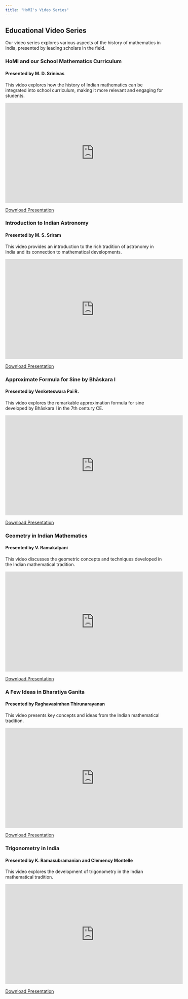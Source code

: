 ```yaml
---
title: "HoMI's Video Series"
---
```


:::: {.column-page}

## Educational Video Series

Our video series explores various aspects of the history of mathematics in India, presented by leading scholars in the field.

::: {.grid}

::: {.g-col-12 .g-col-md-6}
::: {.card}
::: {.card-body}
### HoMI and our School Mathematics Curriculum
#### Presented by M. D. Srinivas

This video explores how the history of Indian mathematics can be integrated into school curriculum, making it more relevant and engaging for students.

::: {.ratio .ratio-16x9}
<iframe width="560" height="315" src="https://www.youtube.com/embed/VxX7nmBUcMI" title="YouTube video player" frameborder="0" allow="accelerometer; autoplay; clipboard-write; encrypted-media; gyroscope; picture-in-picture" allowfullscreen></iframe>
:::

[Download Presentation](https://sites.iitgn.ac.in/homi/assets/files/HOMI-andourSchoolMathematicsCurriculum12-02-24.pdf){.btn .btn-outline-primary .mt-2}
:::
:::
:::

::: {.g-col-12 .g-col-md-6}
::: {.card}
::: {.card-body}
### Introduction to Indian Astronomy
#### Presented by M. S. Sriram

This video provides an introduction to the rich tradition of astronomy in India and its connection to mathematical developments.

::: {.ratio .ratio-16x9}
<iframe width="560" height="315" src="https://www.youtube.com/embed/e516vyV5YQY" title="YouTube video player" frameborder="0" allow="accelerometer; autoplay; clipboard-write; encrypted-media; gyroscope; picture-in-picture" allowfullscreen></iframe>
:::

[Download Presentation](https://sites.iitgn.ac.in/homi/assets/files/Sriram-%20HoMI%20Teachers%27%20Workshop%20-Feb%2024.pdf){.btn .btn-outline-primary .mt-2}
:::
:::
:::

::: {.g-col-12 .g-col-md-6}
::: {.card}
::: {.card-body}
### Approximate Formula for Sine by Bhāskara I
#### Presented by Venketeswara Pai R.

This video explores the remarkable approximation formula for sine developed by Bhāskara I in the 7th century CE.

::: {.ratio .ratio-16x9}
<iframe width="560" height="315" src="https://www.youtube.com/embed/oU7gNYnqJOU" title="YouTube video player" frameborder="0" allow="accelerometer; autoplay; clipboard-write; encrypted-media; gyroscope; picture-in-picture" allowfullscreen></iframe>
:::

[Download Presentation](https://sites.iitgn.ac.in/homi/assets/files/IIT_Gn_Jya_Bhaskara_12Feb2024%20%281%29.pdf){.btn .btn-outline-primary .mt-2}
:::
:::
:::

::: {.g-col-12 .g-col-md-6}
::: {.card}
::: {.card-body}
### Geometry in Indian Mathematics
#### Presented by V. Ramakalyani

This video discusses the geometric concepts and techniques developed in the Indian mathematical tradition.

::: {.ratio .ratio-16x9}
<iframe width="560" height="315" src="https://www.youtube.com/embed/LoaslScDJM8" title="YouTube video player" frameborder="0" allow="accelerometer; autoplay; clipboard-write; encrypted-media; gyroscope; picture-in-picture" allowfullscreen></iframe>
:::

[Download Presentation](https://sites.iitgn.ac.in/homi/assets/files/GEOMETRY%20IN%20INDIAN%20MATHEMATICS-%20.pdf){.btn .btn-outline-primary .mt-2}
:::
:::
:::

::: {.g-col-12 .g-col-md-6}
::: {.card}
::: {.card-body}
### A Few Ideas in Bharatiya Ganita
#### Presented by Raghavasimhan Thirunarayanan

This video presents key concepts and ideas from the Indian mathematical tradition.

::: {.ratio .ratio-16x9}
<iframe width="560" height="315" src="https://www.youtube.com/embed/BJkBQ5BTF1Q" title="YouTube video player" frameborder="0" allow="accelerometer; autoplay; clipboard-write; encrypted-media; gyroscope; picture-in-picture" allowfullscreen></iframe>
:::

[Download Presentation](https://sites.iitgn.ac.in/homi/assets/files/2024_iitgn_workshop.pptx){.btn .btn-outline-primary .mt-2}
:::
:::
:::

::: {.g-col-12 .g-col-md-6}
::: {.card}
::: {.card-body}
### Trigonometry in India
#### Presented by K. Ramasubramanian and Clemency Montelle

This video explores the development of trigonometry in the Indian mathematical tradition.

::: {.ratio .ratio-16x9}
<iframe width="560" height="315" src="https://www.youtube.com/embed/fH17IXWWOYI" title="YouTube video player" frameborder="0" allow="accelerometer; autoplay; clipboard-write; encrypted-media; gyroscope; picture-in-picture" allowfullscreen></iframe>
:::

[Download Presentation](https://sites.iitgn.ac.in/homi/assets/files/PRESENTATIONS_HistoryofTrig-1.pdf){.btn .btn-outline-primary .mt-2}
:::
:::
:::

:::

::::
